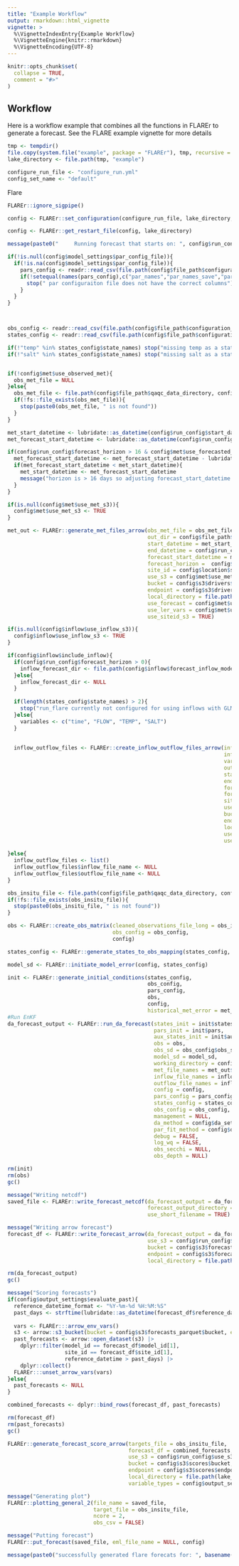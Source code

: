 ```yaml
---
title: "Example Workflow"
output: rmarkdown::html_vignette
vignette: >
  %\VignetteIndexEntry{Example Workflow}
  %\VignetteEngine{knitr::rmarkdown}
  %\VignetteEncoding{UTF-8}
---
```

  
```r
knitr::opts_chunk$set(
  collapse = TRUE,
  comment = "#>"
)
```


## Workflow

Here is a workflow example that combines all the functions in FLAREr to generate a forecast.  See the FLARE example vignette for more details

```r
tmp <- tempdir()
file.copy(system.file("example", package = "FLAREr"), tmp, recursive = TRUE)
lake_directory <- file.path(tmp, "example")
```

```r
configure_run_file <- "configure_run.yml"
config_set_name <- "default"
```

Flare

```r
FLAREr::ignore_sigpipe()

config <- FLAREr::set_configuration(configure_run_file, lake_directory, config_set_name = config_set_name)

config <- FLAREr::get_restart_file(config, lake_directory)

message(paste0("     Running forecast that starts on: ", config$run_config$start_datetime))

if(!is.null(config$model_settings$par_config_file)){
  if(!is.na(config$model_settings$par_config_file)){
    pars_config <- readr::read_csv(file.path(config$file_path$configuration_directory, config$model_settings$par_config_file), col_types = readr::cols())
    if(!setequal(names(pars_config),c("par_names","par_names_save","par_file","par_init","par_init_lowerbound","par_init_upperbound","par_lowerbound","par_upperbound","inflat_pars","perturb_par","par_units"))){
      stop(" par configuraiton file does not have the correct columns")
    }
  }
}



obs_config <- readr::read_csv(file.path(config$file_path$configuration_directory, config$model_settings$obs_config_file), col_types = readr::cols())
states_config <- readr::read_csv(file.path(config$file_path$configuration_directory, config$model_settings$states_config_file), col_types = readr::cols())

if(!"temp" %in% states_config$state_names) stop("missing temp as a state name in states config")
if(!"salt" %in% states_config$state_names) stop("missing salt as a state name in states config")


if(!config$met$use_observed_met){
  obs_met_file = NULL
}else{
  obs_met_file <- file.path(config$file_path$qaqc_data_directory, config$met$observed_filename)
  if(!fs::file_exists(obs_met_file)){
    stop(paste0(obs_met_file, " is not found"))
  }
}

met_start_datetime <- lubridate::as_datetime(config$run_config$start_datetime)
met_forecast_start_datetime <- lubridate::as_datetime(config$run_config$forecast_start_datetime)

if(config$run_config$forecast_horizon > 16 & config$met$use_forecasted_met){
  met_forecast_start_datetime <- met_forecast_start_datetime - lubridate::days(config$met$forecast_lag_days)
  if(met_forecast_start_datetime < met_start_datetime){
    met_start_datetime <- met_forecast_start_datetime
    message("horizon is > 16 days so adjusting forecast_start_datetime in the met file generation to use yesterdays forecast. But adjusted forecast_start_datetime < start_datetime")
  }
}

if(is.null(config$met$use_met_s3)){
  config$met$use_met_s3 <- TRUE
}

met_out <- FLAREr::generate_met_files_arrow(obs_met_file = obs_met_file,
                                            out_dir = config$file_path$execute_directory,
                                            start_datetime = met_start_datetime,
                                            end_datetime = config$run_config$end_datetime,
                                            forecast_start_datetime = met_forecast_start_datetime,
                                            forecast_horizon =  config$run_config$forecast_horizon,
                                            site_id = config$location$site_id,
                                            use_s3 = config$met$use_met_s3,
                                            bucket = config$s3$drivers$bucket,
                                            endpoint = config$s3$drivers$endpoint,
                                            local_directory = file.path(lake_directory,config$met$local_directory),
                                            use_forecast = config$met$use_forecasted_met,
                                            use_ler_vars = config$met$use_ler_vars,
                                            use_siteid_s3 = TRUE)

if(is.null(config$inflow$use_inflow_s3)){
  config$inflow$use_inflow_s3 <- TRUE
}

if(config$inflow$include_inflow){
  if(config$run_config$forecast_horizon > 0){
    inflow_forecast_dir <- file.path(config$inflow$forecast_inflow_model, config$location$site_id, "0", lubridate::as_date(config$run_config$forecast_start_datetime))
  }else{
    inflow_forecast_dir <- NULL
  }
  
  if(length(states_config$state_names) > 2){
    stop("run_flare currently not configured for using inflows with GLM-AED")
  }else{
    variables <- c("time", "FLOW", "TEMP", "SALT")
  }
  
  
  inflow_outflow_files <- FLAREr::create_inflow_outflow_files_arrow(inflow_forecast_dir = inflow_forecast_dir,
                                                                    inflow_obs = file.path(lake_directory, "targets",config$location$site_id, config$inflow$observed_filename),
                                                                    variables = variables,
                                                                    out_dir = config$file_path$execute_directory,
                                                                    start_datetime = config$run_config$start_datetime,
                                                                    end_datetime = config$run_config$end_datetime,
                                                                    forecast_start_datetime = config$run_config$forecast_start_datetime,
                                                                    forecast_horizon =  config$run_config$forecast_horizon,
                                                                    site_id = config$location$site_id,
                                                                    use_s3 = config$run_config$use_s3,
                                                                    bucket = config$s3$inflow_drivers$bucket,
                                                                    endpoint = config$s3$inflow_drivers$endpoint,
                                                                    local_directory = file.path(lake_directory, config$inflow$local_directory, inflow_forecast_dir),
                                                                    use_forecast = config$inflow$use_forecasted_inflow,
                                                                    use_ler_vars = config$inflow$use_ler_vars)
  
}else{
  inflow_outflow_files <- list()
  inflow_outflow_files$inflow_file_name <- NULL
  inflow_outflow_files$outflow_file_name <- NULL
}

obs_insitu_file <- file.path(config$file_path$qaqc_data_directory, config$da_setup$obs_filename)
if(!fs::file_exists(obs_insitu_file)){
  stop(paste0(obs_insitu_file, " is not found"))
}

obs <- FLAREr::create_obs_matrix(cleaned_observations_file_long = obs_insitu_file,
                                 obs_config = obs_config,
                                 config)

states_config <- FLAREr::generate_states_to_obs_mapping(states_config, obs_config)

model_sd <- FLAREr::initiate_model_error(config, states_config)

init <- FLAREr::generate_initial_conditions(states_config,
                                            obs_config,
                                            pars_config,
                                            obs,
                                            config,
                                            historical_met_error = met_out$historical_met_error)
#Run EnKF
da_forecast_output <- FLAREr::run_da_forecast(states_init = init$states,
                                              pars_init = init$pars,
                                              aux_states_init = init$aux_states_init,
                                              obs = obs,
                                              obs_sd = obs_config$obs_sd,
                                              model_sd = model_sd,
                                              working_directory = config$file_path$execute_directory,
                                              met_file_names = met_out$filenames,
                                              inflow_file_names = inflow_outflow_files$inflow_file_name,
                                              outflow_file_names = inflow_outflow_files$outflow_file_name,
                                              config = config,
                                              pars_config = pars_config,
                                              states_config = states_config,
                                              obs_config = obs_config,
                                              management = NULL,
                                              da_method = config$da_setup$da_method,
                                              par_fit_method = config$da_setup$par_fit_method,
                                              debug = FALSE,
                                              log_wq = FALSE,
                                              obs_secchi = NULL,
                                              obs_depth = NULL)

rm(init)
rm(obs)
gc()

message("Writing netcdf")
saved_file <- FLAREr::write_forecast_netcdf(da_forecast_output = da_forecast_output,
                                            forecast_output_directory = config$file_path$forecast_output_directory,
                                            use_short_filename = TRUE)

message("Writing arrow forecast")
forecast_df <- FLAREr::write_forecast_arrow(da_forecast_output = da_forecast_output,
                                            use_s3 = config$run_config$use_s3,
                                            bucket = config$s3$forecasts_parquet$bucket,
                                            endpoint = config$s3$forecasts_parquet$endpoint,
                                            local_directory = file.path(lake_directory, "forecasts/parquet"))

rm(da_forecast_output)
gc()

message("Scoring forecasts")
if(config$output_settings$evaluate_past){
  reference_datetime_format <- "%Y-%m-%d %H:%M:%S"
  past_days <- strftime(lubridate::as_datetime(forecast_df$reference_datetime[1]) - lubridate::days(config$run_config$forecast_horizon), tz = "UTC")
  
  vars <- FLAREr:::arrow_env_vars()
  s3 <- arrow::s3_bucket(bucket = config$s3$forecasts_parquet$bucket, endpoint_override = config$s3$forecasts_parquet$endpoint)
  past_forecasts <- arrow::open_dataset(s3) |>
    dplyr::filter(model_id == forecast_df$model_id[1],
                  site_id == forecast_df$site_id[1],
                  reference_datetime > past_days) |>
    dplyr::collect()
  FLAREr:::unset_arrow_vars(vars)
}else{
  past_forecasts <- NULL
}

combined_forecasts <- dplyr::bind_rows(forecast_df, past_forecasts)

rm(forecast_df)
rm(past_forecasts)
gc()

FLAREr::generate_forecast_score_arrow(targets_file = obs_insitu_file,
                                      forecast_df = combined_forecasts,
                                      use_s3 = config$run_config$use_s3,
                                      bucket = config$s3$scores$bucket,
                                      endpoint = config$s3$scores$endpoint,
                                      local_directory = file.path(lake_directory, "scores/parquet"),
                                      variable_types = config$output_settings$variables_in_scores)

message("Generating plot")
FLAREr::plotting_general_2(file_name = saved_file,
                           target_file = obs_insitu_file,
                           ncore = 2,
                           obs_csv = FALSE)

message("Putting forecast")
FLAREr::put_forecast(saved_file, eml_file_name = NULL, config)

message(paste0("successfully generated flare forecats for: ", basename(saved_file)))
```
